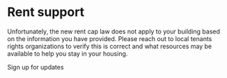 
# Rent support

Unfortunately, the new rent cap law does not apply to your building based on the information you have provided. Please reach out to local tenants rights organizations to verify this is correct and what resources may be available to help you stay in your housing.

<PrimaryButton to="#">Sign up for updates</PrimaryButton>

